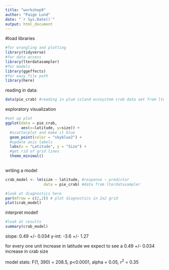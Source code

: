 ```yaml
---
title: "workshop9"
author: "Paige Lund"
date: "`r Sys.Date()`"
output: html_document
---
```


#load libraries 

```r
#for wrangling and plotting 
library(tidyverse)
#for data access
library(lterdatasampler)
#for models
library(ggeffects)
#for easy file path
library(here)
```


reading in data:
```r
data(pie_crab) #reading in plum island ecosystem crab data set from lterdatasampler package
```


exploratory visualization 
```r
#set up plot
ggplot(data = pie_crab, 
       aes(x=latitude, y=size)) + 
  #scatterplot and make it blue
  geom_point(color = "skyblue2") + 
  #update axis labels
  labs(x = "Latitude", y = "Size") + 
  #get rid of grid lines 
  theme_minimal()
  


```


writing a model
```r
crab_model <- lm(size ~ latitude, #response ~ predictor
                 data = pie_crab) #data from lterdatasampler

#look at diagnostics here
par(mfrow = c(2,2)) # plot diagnostics in 2x2 grid
plot(crab_model)

```

interpret model!
```r
#look at results 
summary(crab_model)
```
slope: 0.49 +/- 0.034
y-int: -3.6 +/- 1.27 

for every one unit increase in latitude we expect to see a 0.49 +/- 0.034 increase in crab size

model stats: 
  F(1, 390) = 208.5, p<0.0001, alpha = 0.05, r^2^ = 0.35


